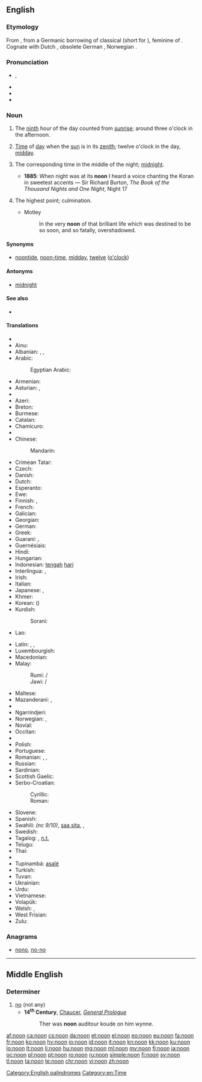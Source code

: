 ==English==
{{wikipedia}}

===Etymology===
From {{etyl|ang|en}} {{term/t|ang|nōn}}, from a Germanic borrowing of classical {{etyl|la|en}} {{term/t|la|nōna||ninth hour}} (short for {{term/t|la|nōna}} {{term/t|la|hōra}}), feminine of {{term/t|la|nōnus||ninth}}.  Cognate with Dutch {{term|noen|lang=nl}}, obsolete German {{term|Non|lang=de}}, Norwegian {{term|non|lang=no}}.

===Pronunciation===
* {{IPA|/nuːn/}}, {{X-SAMPA|/nu:n/}}
* {{audio|en-us-noon.ogg|Audio (US)}}
* {{audio|En-uk-noon.ogg|Audio (UK)}}
* {{rhymes|uːn}}

===Noun===
{{en-noun}}

# {{context|obsolete|lang=en}} The [[ninth]] hour of the day counted from [[sunrise]]; around three o'clock in the afternoon.
# [[time|Time]] of [[day]] when the [[sun]] is in its [[zenith]]; twelve o'clock in the day, [[midday]].
# {{context|obsolete|lang=en}} The corresponding time in the middle of the night; [[midnight]].
#* '''1885''': When night was at its '''noon''' I heard a voice chanting the Koran in sweetest accents — Sir Richard Burton, ''The Book of the Thousand Nights and One Night'', Night 17
# {{context|figurative|lang=en}} The highest point; culmination.
#* Motley
#*: In the very '''noon''' of that brilliant life which was destined to be so soon, and so fatally, overshadowed.

====Synonyms====
* {{sense|twelve o'clock in the day}} [[noontide]], [[noon-time]], [[midday]], [[twelve]] ([[o'clock]])

====Antonyms====
* {{sense|middle of the night}} [[midnight]]

====See also====
* {{list:times of day/en}}

====Translations====
{{trans-top|midday}}
* {{trreq|ab}}
* Ainu: {{tø|ain|トノㇱキ|tr=tonoski}}
* Albanian: {{t+|sq|drekë|?}}, {{t+|sq|mesditë}}, {{t-|sq|drekëhera}}
* Arabic: {{t+|ar|ظهر|m|tr=Zuhr|sc=Arab}}
*: Egyptian Arabic: {{tø|arz|ظهر|m|tr=ḍohr|sc=Arab}}
* Armenian: {{t-|hy|կեսօր|tr=kesòr}}
* Asturian: {{t-|ast|meudía|m}}, {{t-|ast|mediudía|m}}
* {{trreq|av}}
* Azeri: {{t-|az|günorta}}
* Breton: {{t+|br|kreisteiz|m}}
* Burmese: {{t+|my|မွန်းတည့်|sc=Mymr}}
* Catalan: {{t+|ca|migdia|m}}
* Chamicuro: {{tø|ccc|yas̈htijka mo'sojko}}
* {{trreq|ce}}
* Chinese:
*: Mandarin: {{t|cmn|正午|tr=zhèngwǔ|sc=Hani}}
* Crimean Tatar: {{tø|crh|üyle}}
* Czech: {{t+|cs|poledne|n}}
* Danish: {{t+|da|middag|c}}
* Dutch: {{t+|nl|middag|m}}
* Esperanto: {{t-|eo|tagmezo}}
* Ewe: {{tø|ee|ŋdɔ}}
* Finnish: {{t+|fi|keskipäivä}}, {{t+|fi|puolipäivä}}
* French: {{t+|fr|midi|m}}
* Galician: {{t-|gl|mediodía|m}}
* Georgian: {{t-|ka|შუადღე|tr=šuadḡe|sc=Geor}}
* German: {{t+|de|Mittag|m}}
* Greek: {{t+|el|μεσημέρι|n|tr=mesiméri}}
* Guaraní: {{t-|gn|asaje}}, {{t-|gn|asajepyte}}
* Guernésiais: {{tø|roa-grn|méjeu|m}}
* Hindi: {{t-|hi|दोपहर|m|tr=dopahar|sc=Deva}}
* Hungarian: {{t+|hu|dél}}
* Indonesian: [[tengah]] [[hari]]
* Interlingua: {{t-|ia|mediedie}}, {{t-|ia|meridie}}
* Irish: {{t-|ga|nóin|f}}
* Italian: {{t+|it|mezzogiorno|m}}
* Japanese: {{t+|ja|正午|tr=しょうご, shōgo|sc=Jpan}}, {{t-|ja|真昼|tr=まひる, mahiru|sc=Jpan}}
* Khmer: {{t-|km|ថ្ងៃត្រង់|sc=Khmr|tr=tŋay trɑŋ}}
* Korean: {{t+|ko|정오|tr=jeong-o|sc=Kore}} ({{t+|ko|正午|sc=Kore}})
* Kurdish:
*: Sorani: {{t-|ku|نیوه‌ڕۆ}}
* Lao: {{t-|lo|ເວລາທ່ຽງມື້|sc=Laoo}}
{{trans-mid}}
* Latin: {{t+|la|meridies|m}}, {{t-|la|meridianum tempus|n}}, {{t-|la|medium diei|n}}
* Luxembourgish: {{t-|lb|Mëtteg|m}}
* Macedonian: {{t-|mk|пладне|n|tr=pládne}}
* Malay:
*: Rumi: {{t-|ms|tengah hari}} / {{t-|ms|tengari}}
*: Jawi: {{t-|ms|تڠه هاري|sc=Arab}} / {{t-|ms|تڠاري|sc=Arab}}
* Maltese: {{t-|mt|nofsinhar|m}}
* Mazanderani: {{tø|mzn|چاشت|tr=cašt|sc=mzn-Arab}}, {{tø|mzn|چاشت‌سری|tr=caštseri|sc=mzn-Arab}}
* {{trreq|mn}}
* Ngarrindjeri: {{tø|nay|gauwel}}
* Norwegian: {{t|no|middag|m}}, {{t|no|non|m}} {{qualifier|archaic}}
* Novial: {{tø|nov|medidi}}
* Occitan: {{t+|oc|miègjorn|m}}
* {{trreq|os}}
* Polish: {{t+|pl|południe|n}}
* Portuguese: {{t+|pt|meio-dia|m}}
* Romanian: {{t-|ro|amiază|f}}, {{t-|ro|miezul zilei|n}}, {{t-|ro|mijloc de zi|n}}
* Russian: {{t+|ru|полдень|m|tr=pólden’|sc=Cyrl}}
* Sardinian: {{t|sc|mesu die}}
* Scottish Gaelic: {{t-|gd|meadhan-là|m}}
* Serbo-Croatian:
*: Cyrillic: {{t-|sh|подне|n}}
*: Roman: {{t-|sh|podne|n}}
* Slovene: {{t+|sl|poldan|m}}
* Spanish: {{t+|es|mediodía|m}}
* Swahili: {{t-|sw|adhuuri}} ''(nc 9/10)'', [[saa sita]], {{t+|sw|mchana}}, {{t+|sw|adhuhuri}}
* Swedish: {{t+|sv|middag|c}}
* Tagalog: {{t-|tl|tanghali}}, [[n.t.]]
* Telugu: {{t+|te|మధ్యాహ్నము|tr=madhyāhnamu}}
* Thai: {{t-|th|เที่ยงวัน|tr=tîang wan}}
* {{trreq|bo}}
* Tupinambá: [[asaîé]]
* Turkish: {{t+|tr|öğle}}
* Tuvan: {{tø|tyv|дүш|tr=düš}}
* Ukrainian: {{t-|uk|полудень|m|tr=poluden'|sc=Cyrl}}
* Urdu: {{t-|ur|دوپہر|m|tr=dopahar|sc=ur-Arab}}
* Vietnamese: {{t-|vi|buổi trưa}}
* Volapük: {{t+|vo|zedel}}
* Welsh: {{t+|cy|canol dydd|m}}, {{t-|cy|hanner dydd}}
* West Frisian: {{t-|fy|middei|c}}
* Zulu: {{t+|zu|imini|c9|c10}}
{{trans-bottom}}

{{trans-see|midnight}}

===Anagrams===
* [[nono#English|nono]], [[no-no#English|no-no]]

[[Category:English palindromes]]
[[Category:en:Time]]

----

==Middle English==

===Determiner===
{{head|enm|determiner}}

# [[no]] (not any)
#* '''14<sup>th</sup> Century''', [[w:Geoffrey Chaucer|Chaucer]], ''[[s:The Canterbury Tales/General Prologue|General Prologue]]''
#*: Ther was '''noon''' auditour koude on him wynne.
#*:: <!--please translate this into Modern English-->
{{attention|enm|more parts of speech?}}

[[af:noon]]
[[ca:noon]]
[[cs:noon]]
[[da:noon]]
[[et:noon]]
[[el:noon]]
[[eo:noon]]
[[eu:noon]]
[[fa:noon]]
[[fr:noon]]
[[ko:noon]]
[[hy:noon]]
[[io:noon]]
[[id:noon]]
[[it:noon]]
[[kn:noon]]
[[kk:noon]]
[[ku:noon]]
[[lo:noon]]
[[lt:noon]]
[[li:noon]]
[[hu:noon]]
[[mg:noon]]
[[ml:noon]]
[[my:noon]]
[[fj:noon]]
[[ja:noon]]
[[oc:noon]]
[[pl:noon]]
[[pt:noon]]
[[ro:noon]]
[[ru:noon]]
[[simple:noon]]
[[fi:noon]]
[[sv:noon]]
[[tl:noon]]
[[ta:noon]]
[[te:noon]]
[[chr:noon]]
[[vi:noon]]
[[zh:noon]]
